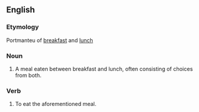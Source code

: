 ==English==
===Etymology===
Portmanteu of [[breakfast]] and [[lunch]]

===Noun===
#A meal eaten between breakfast and lunch, often consisting of choices from both.

===Verb===
#To eat the aforementioned meal.